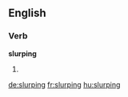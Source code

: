 ==English==

===Verb===
'''slurping'''

# {{present participle of|slurp}}

[[de:slurping]]
[[fr:slurping]]
[[hu:slurping]]